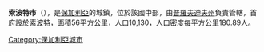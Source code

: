 '''索波特市'''（{{lang-bg|Сопот}}），是[[保加利亞|保加利亞]]的城鎮，位於該國中部，由[[普羅夫迪夫州|普羅夫迪夫州]]負責管轄，首府設於[[索波特_(普羅夫迪夫州)|索波特]]，面積56平方公里，人口10,130，人口密度每平方公里180.89人。

{{coord|42|39|N|24|45|E|region:BG_type:adm2nd_source:kolossus-itwiki|display=title}}

{{Bulgaria-geo-stub}}
[[Category:保加利亞城市|Category:保加利亞城市]]
